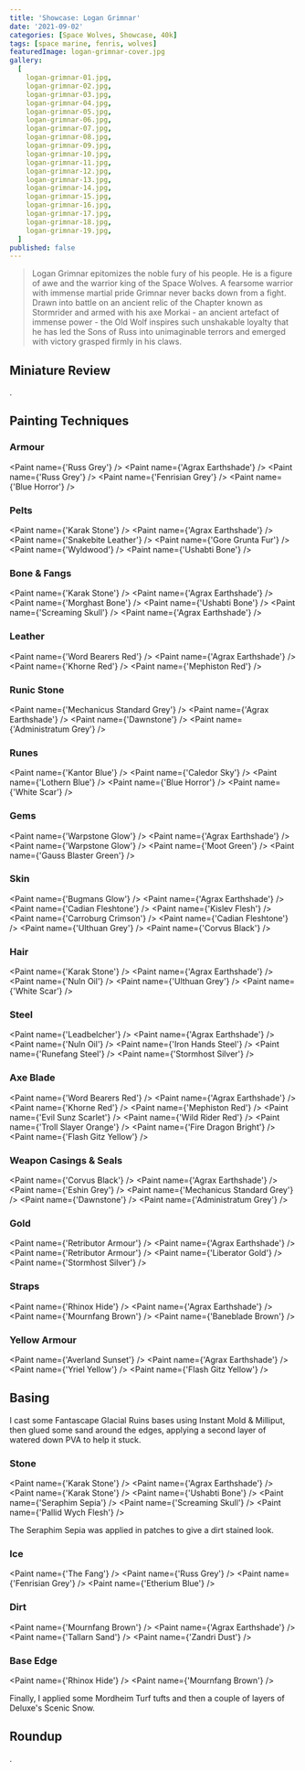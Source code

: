 ```yaml
---
title: 'Showcase: Logan Grimnar'
date: '2021-09-02'
categories: [Space Wolves, Showcase, 40k]
tags: [space marine, fenris, wolves]
featuredImage: logan-grimnar-cover.jpg
gallery:
  [
    logan-grimnar-01.jpg,
    logan-grimnar-02.jpg,
    logan-grimnar-03.jpg,
    logan-grimnar-04.jpg,
    logan-grimnar-05.jpg,
    logan-grimnar-06.jpg,
    logan-grimnar-07.jpg,
    logan-grimnar-08.jpg,
    logan-grimnar-09.jpg,
    logan-grimnar-10.jpg,
    logan-grimnar-11.jpg,
    logan-grimnar-12.jpg,
    logan-grimnar-13.jpg,
    logan-grimnar-14.jpg,
    logan-grimnar-15.jpg,
    logan-grimnar-16.jpg,
    logan-grimnar-17.jpg,
    logan-grimnar-18.jpg,
    logan-grimnar-19.jpg,
  ]
published: false
---
```


> Logan Grimnar epitomizes the noble fury of his people. He is a figure of awe and the warrior king of the Space Wolves.
> A fearsome warrior with immense martial pride Grimnar never backs down from a fight. Drawn into battle on an ancient
> relic of the Chapter known as Stormrider and armed with his axe Morkai - an ancient artefact of immense power - the
> Old Wolf inspires such unshakable loyalty that he has led the Sons of Russ into unimaginable terrors and emerged
> with victory grasped firmly in his claws.

## Miniature Review

.

## Painting Techniques

### Armour
<Paint name={'Russ Grey'} />
<Paint name={'Agrax Earthshade'} />
<Paint name={'Russ Grey'} />
<Paint name={'Fenrisian Grey'} />
<Paint name={'Blue Horror'} />

### Pelts
<Paint name={'Karak Stone'} />
<Paint name={'Agrax Earthshade'} />
<Paint name={'Snakebite Leather'} />
<Paint name={'Gore Grunta Fur'} />
<Paint name={'Wyldwood'} />
<Paint name={'Ushabti Bone'} />

### Bone & Fangs
<Paint name={'Karak Stone'} />
<Paint name={'Agrax Earthshade'} />
<Paint name={'Morghast Bone'} />
<Paint name={'Ushabti Bone'} />
<Paint name={'Screaming Skull'} />
<Paint name={'Agrax Earthshade'} />

### Leather
<Paint name={'Word Bearers Red'} />
<Paint name={'Agrax Earthshade'} />
<Paint name={'Khorne Red'} />
<Paint name={'Mephiston Red'} />

### Runic Stone
<Paint name={'Mechanicus Standard Grey'} />
<Paint name={'Agrax Earthshade'} />
<Paint name={'Dawnstone'} />
<Paint name={'Administratum Grey'} />

### Runes
<Paint name={'Kantor Blue'} />
<Paint name={'Caledor Sky'} />
<Paint name={'Lothern Blue'} />
<Paint name={'Blue Horror'} />
<Paint name={'White Scar'} />

### Gems
<Paint name={'Warpstone Glow'} />
<Paint name={'Agrax Earthshade'} />
<Paint name={'Warpstone Glow'} />
<Paint name={'Moot Green'} />
<Paint name={'Gauss Blaster Green'} />

### Skin
<Paint name={'Bugmans Glow'} />
<Paint name={'Agrax Earthshade'} />
<Paint name={'Cadian Fleshtone'} />
<Paint name={'Kislev Flesh'} />
<Paint name={'Carroburg Crimson'} />
<Paint name={'Cadian Fleshtone'} />
<Paint name={'Ulthuan Grey'} />
<Paint name={'Corvus Black'} />

### Hair
<Paint name={'Karak Stone'} />
<Paint name={'Agrax Earthshade'} />
<Paint name={'Nuln Oil'} />
<Paint name={'Ulthuan Grey'} />
<Paint name={'White Scar'} />

### Steel
<Paint name={'Leadbelcher'} />
<Paint name={'Agrax Earthshade'} />
<Paint name={'Nuln Oil'} />
<Paint name={'Iron Hands Steel'} />
<Paint name={'Runefang Steel'} />
<Paint name={'Stormhost Silver'} />

### Axe Blade
<Paint name={'Word Bearers Red'} />
<Paint name={'Agrax Earthshade'} />
<Paint name={'Khorne Red'} />
<Paint name={'Mephiston Red'} />
<Paint name={'Evil Sunz Scarlet'} />
<Paint name={'Wild Rider Red'} />
<Paint name={'Troll Slayer Orange'} />
<Paint name={'Fire Dragon Bright'} />
<Paint name={'Flash Gitz Yellow'} />

### Weapon Casings & Seals
<Paint name={'Corvus Black'} />
<Paint name={'Agrax Earthshade'} />
<Paint name={'Eshin Grey'} />
<Paint name={'Mechanicus Standard Grey'} />
<Paint name={'Dawnstone'} />
<Paint name={'Administratum Grey'} />

### Gold
<Paint name={'Retributor Armour'} />
<Paint name={'Agrax Earthshade'} />
<Paint name={'Retributor Armour'} />
<Paint name={'Liberator Gold'} />
<Paint name={'Stormhost Silver'} />

### Straps
<Paint name={'Rhinox Hide'} />
<Paint name={'Agrax Earthshade'} />
<Paint name={'Mournfang Brown'} />
<Paint name={'Baneblade Brown'} />

### Yellow Armour
<Paint name={'Averland Sunset'} />
<Paint name={'Agrax Earthshade'} />
<Paint name={'Yriel Yellow'} />
<Paint name={'Flash Gitz Yellow'} />

## Basing

I cast some Fantascape Glacial Ruins bases using Instant Mold & Milliput, then glued some sand around the edges,
applying a second layer of watered down PVA to help it stuck.

### Stone
<Paint name={'Karak Stone'} />
<Paint name={'Agrax Earthshade'} />
<Paint name={'Karak Stone'} />
<Paint name={'Ushabti Bone'} />
<Paint name={'Seraphim Sepia'} />
<Paint name={'Screaming Skull'} />
<Paint name={'Pallid Wych Flesh'} />

The Seraphim Sepia was applied in patches to give a dirt stained look.

### Ice
<Paint name={'The Fang'} />
<Paint name={'Russ Grey'} />
<Paint name={'Fenrisian Grey'} />
<Paint name={'Etherium Blue'} />

### Dirt
<Paint name={'Mournfang Brown'} />
<Paint name={'Agrax Earthshade'} />
<Paint name={'Tallarn Sand'} />
<Paint name={'Zandri Dust'} />

### Base Edge
<Paint name={'Rhinox Hide'} />
<Paint name={'Mournfang Brown'} />

Finally, I applied some Mordheim Turf tufts and then a couple of layers of Deluxe's Scenic Snow.

## Roundup

.